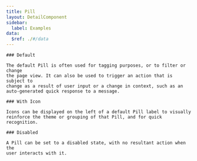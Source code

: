 ```yaml
---
title: Pill
layout: DetailComponent
sidebar:
  label: Examples
data:
  $ref: ./#/data
---
```


<LivePreviewControls>
  <LivePreview componentName="pill" exampleName="Default">

    ### Default

    The default Pill is often used for tagging purposes, or to filter or change
    the page view. It can also be used to trigger an action that is subject to
    change as a result of user input or a change in context, such as an
    auto-generated quick response to a message.

  </LivePreview>
  <LivePreview componentName="pill" exampleName="Icon">

    ### With Icon

    Icons can be displayed on the left of a default Pill label to visually
    reinforce the theme or grouping of that Pill, and for quick recognition.

  </LivePreview>
  <LivePreview componentName="pill" exampleName="Disabled">

    ### Disabled

    A Pill can be set to a disabled state, with no resultant action when the
    user interacts with it.

  </LivePreview>
</LivePreviewControls>
